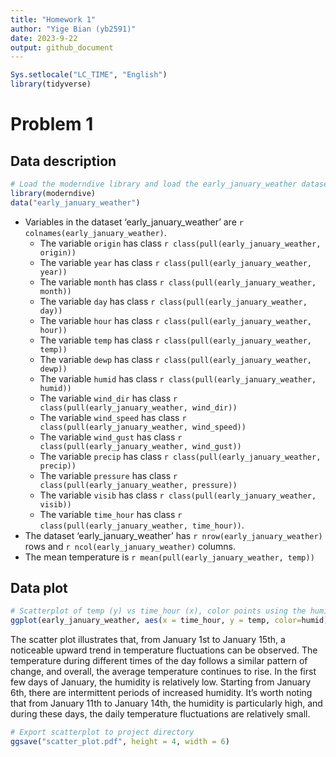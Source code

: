 ```yaml
---
title: "Homework 1"
author: "Yige Bian (yb2591)"
date: 2023-9-22
output: github_document
---
```


```r
Sys.setlocale("LC_TIME", "English")
library(tidyverse)
```

# Problem 1
## Data description
```r
# Load the moderndive library and load the early_january_weather datase
library(moderndive)
data("early_january_weather")
```

*   Variables in the dataset 'early_january_weather' are `r colnames(early_january_weather)`.
    *   The variable `origin` has class `r class(pull(early_january_weather, origin))`
    *   The variable `year` has class `r class(pull(early_january_weather, year))`
    *   The variable `month` has class `r class(pull(early_january_weather, month))`
    *   The variable `day` has class `r class(pull(early_january_weather, day))`
    *   The variable `hour` has class `r class(pull(early_january_weather, hour))`
    *   The variable `temp` has class `r class(pull(early_january_weather, temp))`
    *   The variable `dewp` has class `r class(pull(early_january_weather, dewp))`
    *   The variable `humid` has class `r class(pull(early_january_weather, humid))`
    *   The variable `wind_dir` has class `r class(pull(early_january_weather, wind_dir))`
    *   The variable `wind_speed` has class `r class(pull(early_january_weather, wind_speed))`
    *   The variable `wind_gust` has class `r class(pull(early_january_weather, wind_gust))`
    *   The variable `precip` has class `r class(pull(early_january_weather, precip))`
    *   The variable `pressure` has class `r class(pull(early_january_weather, pressure))`
    *   The variable `visib` has class `r class(pull(early_january_weather, visib))`
    *   The variable `time_hour` has class `r class(pull(early_january_weather, time_hour))`.
*   The dataset 'early_january_weather' has `r nrow(early_january_weather)` rows and `r ncol(early_january_weather)` columns. 
*   The mean temperature is `r mean(pull(early_january_weather, temp))`

## Data plot
```r
# Scatterplot of temp (y) vs time_hour (x), color points using the humid
ggplot(early_january_weather, aes(x = time_hour, y = temp, color=humid)) + geom_point()
```

The scatter plot illustrates that, from January 1st to January 15th, a noticeable upward trend in temperature fluctuations can be observed. The temperature during different times of the day follows a similar pattern of change, and overall, the average temperature continues to rise. In the first few days of January, the humidity is relatively low. Starting from January 6th, there are intermittent periods of increased humidity. It's worth noting that from January 11th to January 14th, the humidity is particularly high, and during these days, the daily temperature fluctuations are relatively small.

```r
# Export scatterplot to project directory
ggsave("scatter_plot.pdf", height = 4, width = 6)
```
